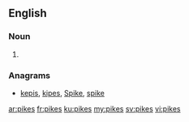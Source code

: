 ==English==

===Noun===
{{head|en|plural}}

# {{plural of|pike|lang=en}}

===Anagrams===
* [[kepis#English|kepis]], [[kipes#English|kipes]], [[Spike#English|Spike]], [[spike#English|spike]]

[[ar:pikes]]
[[fr:pikes]]
[[ku:pikes]]
[[my:pikes]]
[[sv:pikes]]
[[vi:pikes]]